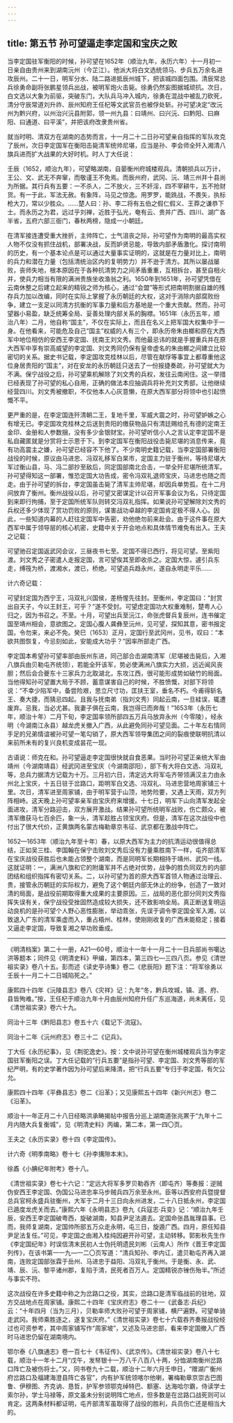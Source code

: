 ```yaml
---
---
---
```

title: 第五节 孙可望逼走李定国和宝庆之败
---




当李定国驻军衡阳的时候，孙可望在1652年（顺治九年，永历六年）十一月初一日亲自由贵州来到湖南沅州（今芷江）。他派大将白文选统领马、步兵五万余名进攻辰州。二十一日，明军分水、陆二路进抵辰州城下，把该城四面包围。清辰常总兵徐勇命副将张鹏星领兵出战，被明军炮火击毙。徐勇仍然妄图据城顽抗。次日，白文选以大象为前驱，突破东门，大队兵马冲入城内，徐勇在混战中被乱刀砍死，清分守辰常道刘升祚、辰州知府王任杞等文武官员也被俘处斩。孙可望决定“改沅州为黔兴府，以州治兴沅县附郭，领一州九县：曰靖州、曰兴沅、曰黔阳、曰麻阳、曰通道、曰平溪”，并把该府改隶贵州省。

就当时明、清双方在湖南的态势而言，十一月二十二日孙可望亲自指挥的军队攻克了辰州，次日李定国军在衡阳击毙清军统帅尼堪，应当是孙、李会师全歼入湘清八旗兵进而扩大战果的大好时机。时人丁大任说：

壬辰（1652，顺治九年），可望略湖南，自晏衡州府城楼观兵。清朝损兵以万计，王公、文、武无不奔窜，而敬谨王不免焉。而辰州府，武冈、沅、靖三州并十县尚为所据。其行兵有五要：一不杀人，二不放火，三不奸淫，四不宰耕牛，五不抢财货。有一于此，军法无赦。有象阵，马见之惊逸。用罗罗，能跣战，不畏矢，执标枪大刀，常以少胜众。……楚人曰：孙、李二将有五伯之假仁假义、王莽之谦恭下士。而永历之为君，远过乎刘禅，近胜于弘光，奄有云、贵并广西、四川、湖广各半省，五府六部三衙门，春秋两榜，隐成一小朝廷。



在清军接连遭受重大挫折，主帅阵亡，士气沮丧之际，孙可望作为南明的最高实权人物不仅没有抓住战机，部署决战，反而妒贤忌能，导致内部矛盾激化。探讨南明的历史，有一个基本论点是可以通过大量事实证明的，这就是在力量对比上，南明的兵力和潜在力量（包括清统治区内的复明势力）并不逊于清方。其所以屡战屡败，丧师失地，根本原因在于各种抗清势力之间矛盾重重，互相拆台，甚至自相火并，使兵力相当有限的满洲贵族坐收渔翁之利。1650年到1651年，孙可望凭借在云南休整之后建立起来的精锐之师为核心，通过“会盟”等形式把南明割据自雄的残存兵力加以改编，同时在实际上掌握了永历朝廷的大权，这对于消除内部腐败纷争，建立一支足以同清方抗衡的军事力量和后方基地是一个重大贡献。然而，孙可望器小易盈，缺乏统筹全局、妥善处理内部关系的胸襟。1651年（永历五年，顺治八年）二月，他自称“国主”，不仅在实际上，而且在名义上把军国大权集中于一身。在他看来，可能危及自己“国主”权威的人有三个，即永历帝朱由榔和原在大西军中地位相仿的安西王李定国、抚南王刘文秀。而他最忌讳的就是手握重兵并在原大西军中享有崇高威望的李定国、刘文秀同仍保有皇帝虚名的朱由榔之间建立比较密切的关系。据史书记载，李定国攻克桂林以后，尽管在献俘等事宜上都尊重他这位身居贵阳的“国主”，对在安龙的永历朝廷只送去了一份报捷奏疏，孙可望就大为不满。保宁战役之后，孙可望乘机解除了刘文秀的兵权，发往云南闲住。这一举措已经表现了孙可望的私心自用，正确的做法本应抽调兵将补充刘文秀部，让他继续经营四川。刘文秀被撤职，不仅他本人心灰意懒，在原大西军部分将领中也引起愤慨不平。

更严重的是，在李定国连歼清朝二王，复地千里，军威大震之时，孙可望妒嫉之心有增无已。李定国攻克桂林之后送到贵阳的缴获物品只有清廷赐给孔有德的定南王金印、金册和人参数捆，没有多少金银财宝。孙可望听信小人之言认定李定国不是私自藏匿就是分赏将士示恩于下。到李定国军在衡阳战役击毙尼堪的消息传来，竟有功高震主之嫌，孙可望已经容不下他了。不少南明史籍记载，当李定国部署衡阳战役的时候，原议由马进忠、冯双礼移军白杲市，定国主力驻于衡州，等待尼堪大军过衡山县，马、冯二部抄至敌后，同定国部南北合击，一举全歼尼堪所统清军。孙可望得知这一部署，惟恐定国大功告成，密令冯双礼退师宝庆，马进忠也随之而走。由于孙可望的拆台，李定国虽击毙了清军主帅尼堪，却因兵单势孤，在十二月间放弃了衡州。衡州战役以后，孙可望又密谋定计以召开军事会议为名，只待定国到来即行拘捕，至于定国所统军队则转交冯双礼指挥。如果说孙可望解除刘文秀的兵权还多少体现了赏功罚败的原则，谋害战功卓越的李定国肯定极不得人心。因此，一些知道内幕的人赶往定国军中告密，劝他绝勿前来赴会。由于这件事在原大西军中属于领导层的核心机密，史籍中关于开会地点和具体情节难免有出入。王夫之记载：

可望驰召定国返武冈会议，三昼夜书七至。定国不得已西行，将见可望。至紫阳渡。刘文秀之子密遣人走报定国，言可望俟其至即收杀之。定国大惊，遽引兵东走，缚筏为桥，渡湘水，渡已，桥绝。可望追兵趋永州，遂自永明走平乐……



计六奇记载：

可望封定国为西宁王，冯双礼兴国侯，差杨惺先往封。至衡州，李定国曰：“封赏出自天子，今以王封王，可乎？”遂不受封。可望虑定国功大权重难制，楚粤人心归之，因为书召之。不至。十月，可望出兵至沅江，命张虎督兵复辰州，连书催定国至靖州相会，意欲图之。定国心腹人龚彝至沅州，见可望，探知其意，密书报定国，令勿来，来必不免。癸巳（1653）正月，定国行至武冈州，见书，叹曰：“本欲共图恢复，今忌刻如此，安能成大功乎？”因率所部走广西。



李定国本希望孙可望率部由辰州东进，同己部合击湖南清军（尼堪被击毙后，入湘八旗兵由贝勒屯齐统领），若能全歼该军，势必使满洲八旗实力大损，远近闻风丧胆；然后会合夔东十三家兵力北取湖北，东攻江西，很可能形成势如破竹的局面。当他得知孙可望置大局于不顾，蓄意谋害自己的时候，不胜愤慨，对部下将领说：“不幸少陷军中，备尝险艰，思立尺寸功，匡扶王室，垂名不朽。今甫得斩名王、奏大捷，而猜忌四起。且我与抚南弟（指刘文秀）同起云南，一旦絓误，辄遭废弃。忌我，当必尤甚。我妻子俱在云南，我岂得已而奔哉！”1653年（永历七年，顺治十年）二月下旬，李定国率领所部四五万兵马放弃永州（今零陵），经永明（今湖南江永县）越龙虎关撤入广西，从此避免同孙可望见面。二十年左右情同手足的兄弟情谊被孙可望一笔勾销了，原大西军领导集团之间的裂痕使联明抗清以来前所未有的复兴良机变成昙花一现。

古语说：师克在和。孙可望逼走李定国很快就自食恶果。当时孙可望正亲统大军由靖州（今湖南靖县）经武冈进至宝庆（今湖南邵阳），部下有大将白文选、冯双礼等，总兵力据清方记载为十万。三月初六日，清定远大将军屯齐带领满汉主力由永州北上宝庆，十五日驻于岔路口，距明军白文选、冯双礼、马进忠营地周家铺三十里。次日，清军进至周家铺，由于明军营于山顶，地势险要，又遇上天雨，双方列阵相峙。这天晚上孙可望率亲军由宝庆府来增援。十七日，明军下山向清军发起全面进攻，清军分路迎击，双方展开激战。结果孙可望所统明军战败，伤亡颇众，被清军缴获马七百余匹，象一头，清军趁胜占领宝庆府。但是，清军在这次战役中也付出了很大代价，正黄旗两名蒙古梅勒章京韦征、武京都在激战中阵亡。

1652—1653年（顺治九年至十年）春，以原大西军为主力的抗清运动很值得总结，正如吴三桂、李国翰在保宁击败刘文秀后没有力量乘胜南下一样，屯齐部清军在宝庆战役获胜后也未能占领整个湖南，而是同明军长期相持于靖州、武冈一线。这就证明：一，满洲八旗和它的附庸军并不占绝对优势，战争的胜负同双方的内部团结和组织指挥有密切关系。二，以孙可望为首的原大西军首领人物通过治理云、贵，接管永历朝廷的实际权力，避免了这个朝廷内部无休止的纷争，创造了一致对清的局面，是战役前期取得重大成果的主要原因。三，战局的恶化部分同刘文秀指挥失误有关，保宁战役受挫固然造成较大损失，还不致影响全局。真正断送复明运动良机的是孙可望个人野心恶性膨胀，举动乖张，先误于调令李定国全军入湘，以致退入广东的清军乘虚而入，重占梧州、桂林，使刚刚收复的广西未能稳定；接着又逼走李定国，导致复湘之举功败垂成。



* * *



《明清档案》第二十一册，A21—60号，顺治十一年十一月二十一日兵部尚书噶达洪等题本；同件见《明清史料》甲编，第四本，第三四七—三四八页。参见《清世祖实录》卷八十五。彭而述《读史亭诗集》卷二《悲辰阳》题下注：“将军徐勇以壬辰十一月二十二日城陷死之。” ​​​​​​​​​



康熙四十四年《沅陵县志》卷八《灾祥》记：九年“冬，黔兵攻城，镇、道、府、县皆殉难。”按，王任杞于顺治九年十月由辰州知府升任广东巡海道，尚未离任，见《清世祖实录》卷六十九。 ​​​​​​​​​



同治十三年《黔阳县志》卷五十六《载记下·流寇》。 ​​​​​​​​​



同治十二年《沅州府志》卷三十二《记兵》。 ​​​​​​​​​



丁大任《永历纪事》，见《荆驼逸史》。按：文中说孙可望在衡州城楼观兵当为李定国驻军衡阳之误。丁大任记载的“行兵五要”是指孙可望、李定国、刘文秀等部的军纪严明，有的史学著作因为孙可望后来降清，把“行兵五要”专归于李定国，有欠公允。 ​​​​​​​​​



康熙四十四年《平彝县志》卷二《沿革》；又见康熙五十四年《新兴州志》卷二《沿革》。 ​​​​​​​​​



顺治十一年正月二十八日经略洪承畴揭帖中报告分巡上湖南道张兆罴于“九年十二月内随大兵复衡城”，见《明清史料》丙编，第二本，第一四〇页。 ​​​​​​​​​



王夫之《永历实录》卷十四《李定国传》。 ​​​​​​​​​



计六奇《明季南略》卷十七《孙李搆隙本末》。 ​​​​​​​​​



徐鼒《小腆纪年附考》卷十八。 ​​​​​​​​​



《清世祖实录》卷七十六记：“定远大将军多罗贝勒吞齐（即屯齐）等奏报：逆贼伪安西王李定国、伪国公马进忠率马步贼兵四万余至永州。臣等以西安府兵暨提督总兵官柯永盛兵驻衡州，大军于二月十三日向永州进发，二十八日抵永州，李定国已遁度龙虎关而去。”康熙六年《永明县志》卷九《兵寇志·兵变》记：“顺治九年壬辰，安西王李定国破粤西，旋破湖南，知县尹足法遁去。定国命张昌胤理县事。已而，我师复湖南，定国帅所部五万众走永明，屯三日，旋遁广西。四月，原任知县尹足法复任。”可见，李定国之由湘入桂纯因避开孙可望，主动转移。郭影秋先生作《李定国纪年》时误信清末民初人士伪托明遗民刘彬（云南人）所作《晋王李定国列传》，在该书第一一九—一二〇页写道：“清兵知孙、李内讧，遣贝勒屯齐再入湖南，连败定国部张霖于岳州、马进忠于益阳、冯双礼于衡州。于是衡、永、武、靖、辰、沅、黎平诸州郡，复陷于清，民死者百万人。定国精锐亦锉伤殆半。”所述与事实不符。 ​​​​​​​​​



这次战役在许多史籍中称之为岔路口之役，其实，岔路口是清军临战前的驻地，双方交战地点在周家铺。康熙二十四年《宝庆府志》卷二十一《武备志·兵纪》云：“十年四月（当为三月），贝勒率师大败孙可望于周家铺，横尸遍野。可望单骑走武冈。我师乘胜逐之，遂复宝庆府。”《清世祖实录》卷七十六载吞齐奏报战役经过也可资参考，其中周家铺写作“周家坡”，又述及马进忠部，看来李定国撤入广西时马进忠仍留在湖南境内。 ​​​​​​​​​



鄂尔泰《八旗通志》卷一百七十《韦征传》、《武京传》。《清世祖实录》卷八十七载，顺治十一年十二月“戊午，发帑银十一万八千八百八十两，分恤湖南衡州岔路口阵亡及被伤将士。”又，同书卷九十二载，顺治十二年六月壬申日，“赠湖广衡州府岔路口及福建海澄县阵亡各官”，内有护军统领喀尔他喇，署梅勒章京崇古巴图鲁、伊穆图、齐克讷、恳哲，护军参领鄂克绰特巴、额塞、达海哈尔霸，侍读学士索尔孙，学士马禄等，原文虽未分别说明阵亡地点，但多数是在岔路口战死则可以肯定。这两条材料都证明，屯齐部清军虽取得了战役的胜利，兵员伤亡还是相当大的。 ​​​​​​​​​